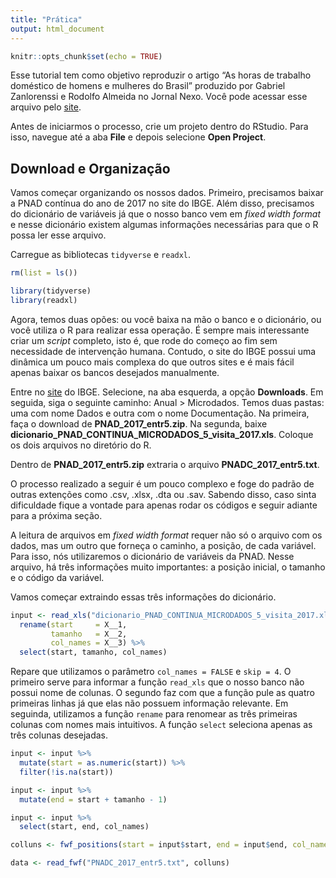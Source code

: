 ```yaml
---
title: "Prática"
output: html_document
---
```


```r
knitr::opts_chunk$set(echo = TRUE)
```

Esse tutorial tem como objetivo reproduzir o artigo "As horas de trabalho doméstico de homens e mulheres do Brasil" produzido por Gabriel Zanlorenssi e Rodolfo Almeida no Jornal Nexo. Você pode acessar esse arquivo pelo [site](https://www.nexojornal.com.br/grafico/2018/04/30/As-horas-de-trabalho-dom%C3%A9stico-de-homens-e-mulheres-do-Brasil).

Antes de iniciarmos o processo, crie um projeto dentro do RStudio. Para isso, navegue até a aba __File__ e depois selecione __Open Project__.

## Download e Organização

Vamos começar organizando os nossos dados. Primeiro, precisamos baixar a PNAD contínua do ano de 2017 no site do IBGE. Além disso, precisamos do dicionário de variáveis já que o nosso banco vem em _fixed width format_ e nesse dicionário existem algumas informações necessárias para que o R possa ler esse arquivo. 

Carregue as bibliotecas `tidyverse` e `readxl`.

```r
rm(list = ls())

library(tidyverse)
library(readxl)
```

Agora, temos duas opões: ou você baixa na mão o banco e o dicionário, ou você utiliza o R para realizar essa operação. É sempre mais interessante criar um _script_ completo, isto é, que rode do começo ao fim sem necessidade de intervenção humana. Contudo, o site do IBGE possui uma dinâmica um pouco mais complexa do que outros sites e é mais fácil apenas baixar os bancos desejados manualmente.

Entre no [site](https://www.ibge.gov.br/estatisticas-novoportal/sociais/trabalho/17270-pnad-continua.html?=&t=o-que-e) do IBGE. Selecione, na aba esquerda, a opção __Downloads__. Em seguida, siga o seguinte caminho: Anual > Microdados. Temos duas pastas: uma com nome Dados e outra com o nome Documentação. Na primeira, faça o download de __PNAD_2017_entr5.zip__. Na segunda, baixe __dicionario_PNAD_CONTINUA_MICRODADOS_5_visita_2017.xls__. Coloque os dois arquivos no diretório do R.

Dentro de __PNAD_2017_entr5.zip__ extraria o arquivo __PNADC_2017_entr5.txt__.

O processo realizado a seguir é um pouco complexo e foge do padrão de outras extenções como .csv, .xlsx, .dta ou .sav. Sabendo disso, caso sinta dificuldade fique a vontade para apenas rodar os códigos e seguir adiante para a próxima seção.

A leitura de arquivos em _fixed width format_ requer não só o arquivo com os dados, mas um outro que forneça o caminho, a posição, de cada variável. Para isso, nós utilizaremos o dicionário de variáveis da PNAD. Nesse arquivo, há três informações muito importantes: a posição inicial, o tamanho e o código da variável. 

Vamos começar extraindo essas três informações do dicionário.

```r
input <- read_xls("dicionario_PNAD_CONTINUA_MICRODADOS_5_visita_2017.xls", col_names = FALSE, skip = 4) %>% 
  rename(start     = X__1,
         tamanho   = X__2,
         col_names = X__3) %>% 
  select(start, tamanho, col_names)
```

Repare que utilizamos o parâmetro `col_names = FALSE` e `skip = 4`. O primeiro serve para informar a função `read_xls` que o nosso banco não possui nome de colunas. O segundo faz com que a função pule as quatro primeiras linhas já que elas não possuem informação relevante. Em seguinda, utilizamos a função `rename` para renomear as três primeiras colunas com nomes mais intuitivos. A função `select` seleciona apenas as três colunas desejadas.

```r
input <- input %>% 
  mutate(start = as.numeric(start)) %>% 
  filter(!is.na(start))

input <- input %>% 
  mutate(end = start + tamanho - 1)

input <- input %>% 
  select(start, end, col_names)
```

```r

colluns <- fwf_positions(start = input$start, end = input$end, col_names = input$col_names)

data <- read_fwf("PNADC_2017_entr5.txt", colluns)


```

